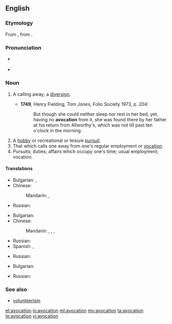 ==English==
{{was wotd|2012|June|22}}
{{wikipedia}}

===Etymology===
From {{etyl|la}} {{term|avocationem|āvocātiōnem}}, from {{term|avoco|avocō}}.

===Pronunciation===
* {{a|UK}} {{IPA|/avə(ʊ)ˈkeɪʃən/}}
* {{a|US}} {{IPA|/ævoʊˈkeɪʃən/|/ævəˈkeɪʃən/}}

===Noun===
{{en-noun}}

# {{obsolete}} A calling away; a [[diversion]].
#* '''1749''', Henry Fielding, ''Tom Jones'', Folio Society 1973, p. 204:
#*: But though she could neither sleep nor rest in her bed, yet, having no '''avocation''' from it, she was found there by her father at his return from Allworthy's, which was not till past ten o'clock in the morning.
# A [[hobby]] or recreational or leisure [[pursuit]].
# That which calls one away from one's regular employment or [[vocation]].
# Pursuits; duties; affairs which occupy one's time; usual employment; vocation.

====Translations====
{{trans-top|A calling away; a diversion}}
* Bulgarian: {{t+|bg|развлечение}},  {{t-|bg|странично занимание}}
* Chinese:
*: Mandarin: {{t|zh|娛樂|sc=Hani}}, {{t|zh|娱乐|tr=yúlè|sc=Hani}}
{{trans-mid}}
* Russian: {{t+|ru|развлечение}}
{{trans-bottom}}

{{trans-top|A hobby}}
* Bulgarian: {{t-|bg|хоби}}
* Chinese:
*: Mandarin: {{t|zh|愛好|sc=Hani}}, {{t|zh|爱好|tr=àihào|sc=Hani}}, {{t|zh|興趣|sc=Hani}}, {{t|zh|兴趣|tr=xìngqù|sc=Hani}}
{{trans-mid}}
* Russian: {{t+|ru|хобби}}
* Spanish: {{t+|es|pasatiempo|m}}, {{t+|es|afición|f}}
{{trans-bottom}}

{{trans-top|That which calls one away from one's regular employment or vocation}}
* Russian: {{t+|ru|развлечение}}
{{trans-mid}}
{{trans-bottom}}

{{trans-top|usual employment; vocation}}
* Bulgarian: {{t+|bg|призвание}}
{{trans-mid}}
* Russian: {{t+|ru|призвание}}
{{trans-bottom}}

===See also===
* [[volunteerism]]

[[et:avocation]]
[[io:avocation]]
[[ml:avocation]]
[[my:avocation]]
[[ta:avocation]]
[[te:avocation]]
[[vi:avocation]]